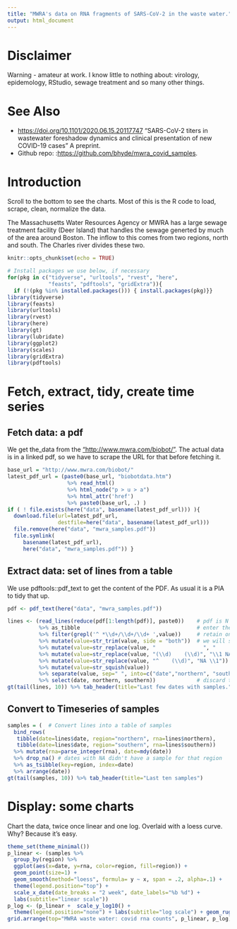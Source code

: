 ```yaml
---
title: "MWRA's data on RNA fragments of SARS-CoV-2 in the waste water."
output: html_document
---
```


# Disclaimer
Warning - amateur at work.  I know little to nothing about: virology, epidemology, RStudio, sewage treatment and so many other things.

# See Also
* [https://doi.org/10.1101/2020.06.15.20117747](doi:10.1101/2020.06.15.20117747) "SARS-CoV-2 titers in wastewater foreshadow dynamics and clinical presentation of new COVID-19 cases"  A preprint.
* Github repo: :[https://github.com/bhyde/mwra_covid_samples](bhyde/mwra_covid_samples).

# Introduction
Scroll to the bottom to see the charts.  Most of this is the R code to load, scrape, clean, normalize the data.

The Massachusetts Water Resources Agency or MWRA has a large sewage treatment facility (Deer Island) that handles the sewage generted by much of the area around Boston.  The inflow to this comes from two regions, north and south.  The Charles river divides these two.
```r
knitr::opts_chunk$set(echo = TRUE)

# Install packages we use below, if necessary
for(pkg in c("tidyverse", "urltools", "rvest", "here",
             "feasts", "pdftools", "gridExtra")){
  if (!(pkg %in% installed.packages())) { install.packages(pkg)}}
library(tidyverse)
library(feasts)
library(urltools)
library(rvest)
library(here)
library(gt)
library(lubridate)
library(ggplot2)
library(scales)
library(gridExtra)
library(pdftools)
```
# Fetch, extract, tidy, create time series
## Fetch data: a pdf
We get the_data from the ["http://www.mwra.com/biobot/"](biobot page at MWRA's web site).  The actual data is in a linked pdf, so we have to scrape the URL for that before fetching it.
```r
base_url = "http://www.mwra.com/biobot/"
latest_pdf_url = (paste0(base_url, "biobotdata.htm") 
                   %>% read_html()
                   %>% html_node("p > u > a")
                   %>% html_attr('href')
                   %>% paste0(base_url, .) )
if ( ! file.exists(here("data", basename(latest_pdf_url))) ){
  download.file(url=latest_pdf_url, 
                destfile=here("data", basename(latest_pdf_url)))
  file.remove(here("data", "mwra_samples.pdf"))
  file.symlink(
     basename(latest_pdf_url),
     here("data", "mwra_samples.pdf")) }
```
## Extract data: set of lines from a table
We use pdftools::pdf_text to get the content of the PDF.  As usual it is a PIA to tidy that up.
```r
pdf <- pdf_text(here("data", "mwra_samples.pdf"))

lines <- (read_lines(reduce(pdf[1:length(pdf)], paste0))    # pdf is N pages, merge them, break into lines
          %>% as_tibble                                     # enter the tidyverse
          %>% filter(grepl('^ *\\d+/\\d+/\\d+ ',value))     # retain only the lines reporting samples on a date
          %>% mutate(value=str_trim(value, side = "both"))  # we will split on space, but discard edge spaces
          %>% mutate(value=str_replace(value, "               ", "            NA"))  # too clever way to fill
          %>% mutate(value=str_replace(value, "(\\d)    (\\d)", "\\1 NA \\2"))       # in the empty celsl with
          %>% mutate(value=str_replace(value, "^    (\\d)", "NA \\1"))               # NA.
          %>% mutate(value=str_squish(value))
          %>% separate(value, sep=" ", into=c("date","northern", "southern", "a", "b", "c", "d"), fill="right")
          %>% select(date, northern, southern))             # discard the Excel computed averages
gt(tail(lines, 10)) %>% tab_header(title="Last few dates with samples.") %>% tab_source_note("Some days some samples aren't available.")
```
## Convert to Timeseries of samples
```r
samples = (  # Convert lines into a table of samples
  bind_rows(
   tibble(date=lines$date, region="northern", rna=lines$northern),
   tibble(date=lines$date, region="southern", rna=lines$southern))
  %>% mutate(rna=parse_integer(rna), date=mdy(date))
  %>% drop_na() # dates with NA didn't have a sample for that region
  %>% as_tsibble(key=region, index=date)
  %>% arrange(date))
gt(tail(samples, 10)) %>% tab_header(title="Last ten samples")
```
# Display: some charts
Chart the data, twice once linear and one log.  Overlaid with a loess curve.  Why?  Because it's easy.
```r
theme_set(theme_minimal())
p_linear <- (samples %>% 
  group_by(region) %>% 
  ggplot(aes(x=date, y=rna, color=region, fill=region)) + 
  geom_point(size=1) + 
  geom_smooth(method="loess", formula= y ~ x, span = .2, alpha=.1) +
  theme(legend.position="top") +
  scale_x_date(date_breaks = "2 week", date_labels="%b %d") +
  labs(subtitle="linear scale"))
p_log <- (p_linear +  scale_y_log10() + 
  theme(legend.position="none") + labs(subtitle="log scale") + geom_rug(sides="t"))
grid.arrange(top="MWRA waste water: covid rna counts", p_linear, p_log)
```